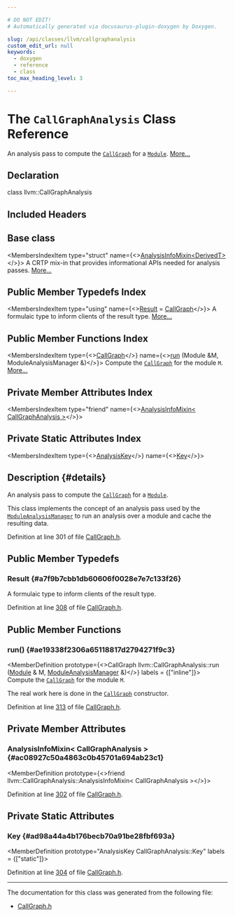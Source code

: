 ```yaml
---

# DO NOT EDIT!
# Automatically generated via docusaurus-plugin-doxygen by Doxygen.

slug: /api/classes/llvm/callgraphanalysis
custom_edit_url: null
keywords:
  - doxygen
  - reference
  - class
toc_max_heading_level: 3

---
```





# The `CallGraphAnalysis` Class Reference

<DoxygenPage pluginConfig={pluginConfig}>

An analysis pass to compute the <code><a href="/docs/api/classes/llvm/callgraph">CallGraph</a></code> for a <code><a href="/docs/api/classes/llvm/module">Module</a></code>. <a href="#details">More...</a>

## Declaration

<CodeBlock>class llvm::CallGraphAnalysis</CodeBlock>

## Included Headers

<IncludesList>
<IncludesListItem
  filePath="llvm/Analysis/CallGraph.h"
  permalink="/docs/api/files/include/include/llvm/include/llvm/analysis/callgraph-h"
  isLocal="true" />
</IncludesList>

## Base class

<MembersIndex>

<MembersIndexItem
  type="struct"
  name={<><a href="/docs/api/structs/llvm/analysisinfomixin">AnalysisInfoMixin&lt;DerivedT&gt;</a></>}>
A CRTP mix-in that provides informational APIs needed for analysis passes. <a href="/docs/api/structs/llvm/analysisinfomixin/#details">More...</a>
</MembersIndexItem>

</MembersIndex>

## Public Member Typedefs Index

<MembersIndex>

<MembersIndexItem
  type="using"
  name={<><a href="#a7f9b7cbb1db60606f0028e7e7c133f26">Result</a> = <a href="/docs/api/classes/llvm/callgraph">CallGraph</a></>}>
A formulaic type to inform clients of the result type. <a href="#a7f9b7cbb1db60606f0028e7e7c133f26">More...</a>
</MembersIndexItem>

</MembersIndex>

## Public Member Functions Index

<MembersIndex>

<MembersIndexItem
  type={<><a href="/docs/api/classes/llvm/callgraph">CallGraph</a></>}
  name={<><a href="#ae19338f2306a65118817d2794271f9c3">run</a> (Module &amp;M, ModuleAnalysisManager &amp;)</>}>
Compute the <code><a href="/docs/api/classes/llvm/callgraph">CallGraph</a></code> for the module <code>M</code>. <a href="#ae19338f2306a65118817d2794271f9c3">More...</a>
</MembersIndexItem>

</MembersIndex>

## Private Member Attributes Index

<MembersIndex>

<MembersIndexItem
  type="friend"
  name={<><a href="#ac08927c50a4863c0b45701a694ab23c1">AnalysisInfoMixin&lt; CallGraphAnalysis &gt;</a></>}>
</MembersIndexItem>

</MembersIndex>

## Private Static Attributes Index

<MembersIndex>

<MembersIndexItem
  type={<><a href="/docs/api/structs/llvm/analysiskey">AnalysisKey</a></>}
  name={<><a href="#ad98a44a4b176becb70a91be28fbf693a">Key</a></>}>
</MembersIndexItem>

</MembersIndex>

## Description {#details}

An analysis pass to compute the <code><a href="/docs/api/classes/llvm/callgraph">CallGraph</a></code> for a <code><a href="/docs/api/classes/llvm/module">Module</a></code>.

This class implements the concept of an analysis pass used by the <code><a href="/docs/api/namespaces/llvm/#af9c9208365fd9ce11392b4d79485e259">ModuleAnalysisManager</a></code> to run an analysis over a module and cache the resulting data.

Definition at line 301 of file <a href="/docs/api/files/include/include/llvm/include/llvm/analysis/callgraph-h">CallGraph.h</a>.

<SectionDefinition>

## Public Member Typedefs

### Result {#a7f9b7cbb1db60606f0028e7e7c133f26}

<MemberDefinition
  prototype="using llvm::CallGraphAnalysis::Result =  CallGraph">
A formulaic type to inform clients of the result type.

Definition at line <a href="/docs/api/files/include/include/llvm/include/llvm/analysis/callgraph-h/#l00308">308</a> of file <a href="/docs/api/files/include/include/llvm/include/llvm/analysis/callgraph-h">CallGraph.h</a>.
</MemberDefinition>

</SectionDefinition>

<SectionDefinition>

## Public Member Functions

### run() {#ae19338f2306a65118817d2794271f9c3}

<MemberDefinition
  prototype={<>CallGraph llvm::CallGraphAnalysis::run (<a href="/docs/api/classes/llvm/module">Module</a> &amp; M, <a href="/docs/api/namespaces/llvm/#af9c9208365fd9ce11392b4d79485e259">ModuleAnalysisManager</a> &amp;)</>}
  labels = {["inline"]}>
Compute the <code><a href="/docs/api/classes/llvm/callgraph">CallGraph</a></code> for the module <code>M</code>.

The real work here is done in the <code><a href="/docs/api/classes/llvm/callgraph">CallGraph</a></code> constructor.

Definition at line <a href="/docs/api/files/include/include/llvm/include/llvm/analysis/callgraph-h/#l00313">313</a> of file <a href="/docs/api/files/include/include/llvm/include/llvm/analysis/callgraph-h">CallGraph.h</a>.
</MemberDefinition>

</SectionDefinition>

<SectionDefinition>

## Private Member Attributes

### AnalysisInfoMixin&lt; CallGraphAnalysis &gt; {#ac08927c50a4863c0b45701a694ab23c1}

<MemberDefinition
  prototype={<>friend llvm::CallGraphAnalysis::AnalysisInfoMixin&lt; CallGraphAnalysis &gt;</>}>

Definition at line <a href="/docs/api/files/include/include/llvm/include/llvm/analysis/callgraph-h/#l00302">302</a> of file <a href="/docs/api/files/include/include/llvm/include/llvm/analysis/callgraph-h">CallGraph.h</a>.
</MemberDefinition>

</SectionDefinition>

<SectionDefinition>

## Private Static Attributes

### Key {#ad98a44a4b176becb70a91be28fbf693a}

<MemberDefinition
  prototype="AnalysisKey CallGraphAnalysis::Key"
  labels = {["static"]}>

Definition at line <a href="/docs/api/files/include/include/llvm/include/llvm/analysis/callgraph-h/#l00304">304</a> of file <a href="/docs/api/files/include/include/llvm/include/llvm/analysis/callgraph-h">CallGraph.h</a>.
</MemberDefinition>

</SectionDefinition>

<hr/>

The documentation for this class was generated from the following file:

<ul>
<li><a href="/docs/api/files/include/include/llvm/include/llvm/analysis/callgraph-h">CallGraph.h</a></li>
</ul>

</DoxygenPage>
